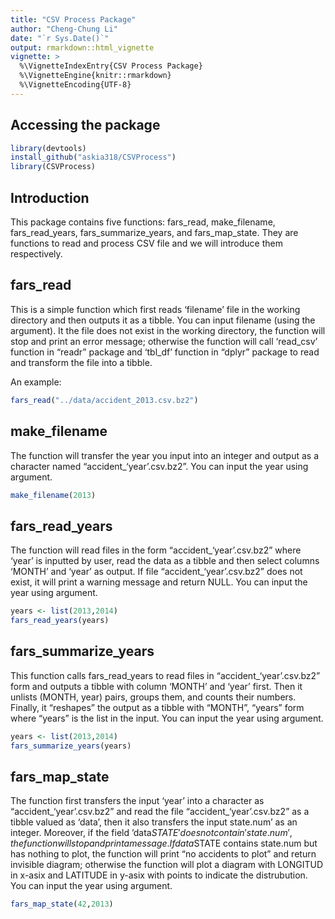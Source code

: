 ```yaml
---
title: "CSV Process Package"
author: "Cheng-Chung Li"
date: "`r Sys.Date()`"
output: rmarkdown::html_vignette
vignette: >
  %\VignetteIndexEntry{CSV Process Package}
  %\VignetteEngine{knitr::rmarkdown}
  %\VignetteEncoding{UTF-8}
---
```




## Accessing the package
```r
library(devtools)
install_github("askia318/CSVProcess")
library(CSVProcess)
```

## Introduction 
This package contains five functions: fars_read, make_filename, fars_read_years, fars_summarize_years, and fars_map_state. They are functions to read and process CSV file and we will introduce them respectively.

## fars_read

This is a simple function which first reads 'filename' file in the working directory and
then outputs it as a tibble. You can input filename (using the \code{filename} argument).
It the file does not exist in the working directory, the function will stop and print an
error message; otherwise the function will call 'read_csv' function in "readr" package and
'tbl_df' function in "dplyr" package to read and transform the file into a tibble.

An example: 
```r
fars_read("../data/accident_2013.csv.bz2")
```

## make_filename

The function will transfer the year you input into an integer and output as a character
named "accident_'year'.csv.bz2". You can input the year using \code{year} argument.

```r
make_filename(2013)
```

## fars_read_years

The function will read files in the form "accident_'year'.csv.bz2" where 'year' is inputted
by user, read the data as a tibble and then select columns 'MONTH' and 'year' as output.
If file "accident_'year'.csv.bz2" does not exist, it will print a warning message and return
NULL. You can input the year using \code{list(years)} argument.

```r
years <- list(2013,2014)
fars_read_years(years)
```

## fars_summarize_years
This function calls fars_read_years to read files in "accident_'year'.csv.bz2" form and
outputs a tibble with column 'MONTH' and 'year' first. Then it unlists (MONTH, year) pairs,
groups them, and counts their numbers. Finally, it "reshapes" the output as a tibble
with "MONTH", "years" form where "years" is the list in the input.
You can input the year using \code{list(years)} argument.

```r
years <- list(2013,2014)
fars_summarize_years(years)
```

## fars_map_state
The function first transfers the input 'year' into a character as "accident_'year'.csv.bz2"
and read the file "accident_'year'.csv.bz2" as a tibble valued as 'data', then it also
transfers the input state.num' as an integer. Moreover, if the field 'data$STATE' does not
contain 'state.num', the function will stop and print a message.
If data$STATE contains state.num but has nothing to plot, the function will print
"no accidents to plot" and return invisible diagram; otherwise the function will plot
a diagram with LONGITUD in x-asix and LATITUDE in y-asix with points to indicate the
distrubution. You can input the year using \code{state.num,year} argument.

```r
fars_map_state(42,2013)
```

